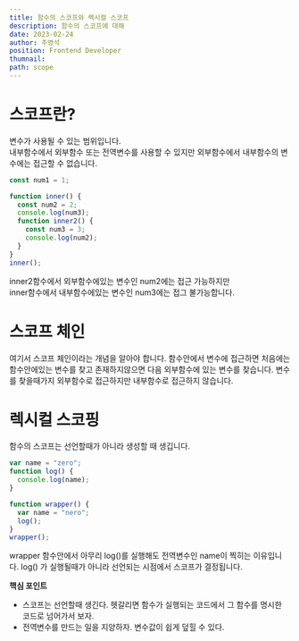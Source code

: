 ```yaml
---
title: 함수의 스코프와 렉시컬 스코프
description: 함수의 스코프에 대해
date: 2023-02-24
author: 주영석
position: Frontend Developer 
thumnail: 
path: scope
---
```


# 스코프란?

변수가 사용될 수 있는 범위입니다.  
내부함수에서 외부함수 또는 전역변수를 사용할 수 있지만 외부함수에서 내부함수의 변수에는 접근할 수 없습니다.

```js
const num1 = 1;

function inner() {
  const num2 = 2;
  console.log(num3);
  function inner2() {
    const num3 = 3;
    console.log(num2);
  }
}
inner();
```

inner2함수에서 외부함수에있는 변수인 num2에는 접근 가능하지만  
inner함수에서 내부함수에있는 변수인 num3에는 접그 불가능합니다.

# 스코프 체인

여기서 스코프 체인이라는 개념을 알아야 합니다.
함수안에서 변수에 접근하면 처음에는 함수안에있는 변수를 찾고 존재하지않으면 다음 외부함수에 있는 변수를 찾습니다.
변수를 찾을때가지 외부함수로 접근하지만 내부함수로 접근하지 않습니다.

# 렉시컬 스코핑

함수의 스코프는 선언할때가 아니라 생성할 때 생깁니다.

```js
var name = "zero";
function log() {
  console.log(name);
}

function wrapper() {
  var name = "nero";
  log();
}
wrapper();
```

wrapper 함수안에서 아무리 log()를 실행해도 전역변수인 name이 찍히는 이유입니다.
log() 가 실행될때가 아니라 선언되는 시점에서 스코프가 결정됩니다.

**핵심 포인트**

- 스코프는 선언할때 생긴다. 헷갈리면 함수가 실행되는 코드에서 그 함수를 명시한 코드로 넘어가서 보자.
- 전역변수를 만드는 일을 지양하자. 변수값이 쉽게 덮힐 수 있다.
